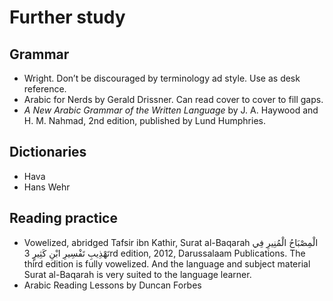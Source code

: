 # Further study

## Grammar

+ Wright. Don't be discouraged by terminology ad style. Use as desk reference.
+ Arabic for Nerds by Gerald Drissner. Can read cover to cover to fill gaps.
+ *A New Arabic Grammar of the Written Language* by J. A. Haywood and H. M. Nahmad, 2nd edition, published by Lund Humphries.

## Dictionaries

+ Hava
+ Hans Wehr

## Reading practice

+ Vowelized, abridged Tafsir ibn Kathir, Surat al-Baqarah [الْمِصْبَاحُ الْمُنِيرِ فِي تَهْذِيبِ تَفْسِيرِ ابْنِ كَثِيرٍ]{.ar} 3rd edition, 2012, Darussalaam Publications. The third edition is fully vowelized. And the language and subject material Surat al-Baqarah is very suited to the language learner.
+ Arabic Reading Lessons by Duncan Forbes
